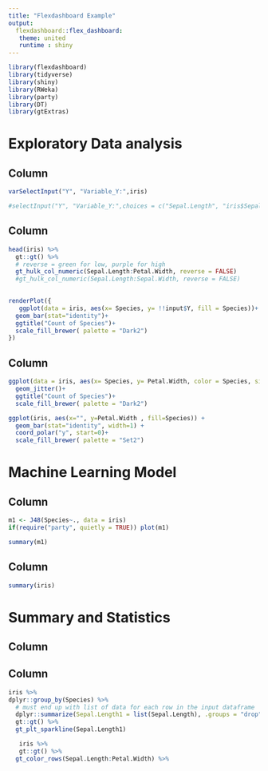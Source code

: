 ---
title: "Flexdashboard Example"
output: 
  flexdashboard::flex_dashboard:
   theme: united
   runtime : shiny
---

```{r setup, include=FALSE}
library(flexdashboard)
library(tidyverse)
library(shiny)
library(RWeka)
library(party)
library(DT)
library(gtExtras)
```

Exploratory Data analysis
==============================================================================

Column {.sidebar}
-----------------------------------------------------------------------


```{r}

varSelectInput("Y", "Variable_Y:",iris)


```


```{r}
#selectInput("Y", "Variable_Y:",choices = c("Sepal.Length", "iris$Sepal.Width"), selceted= "Sepal.Length")
```

Column
---------------------------------------------------------------------
```{r}
head(iris) %>%
  gt::gt() %>%
  # reverse = green for low, purple for high
  gt_hulk_col_numeric(Sepal.Length:Petal.Width, reverse = FALSE)
  #gt_hulk_col_numeric(Sepal.Length:Sepal.Width, reverse = FALSE)
  

```


```{r}
renderPlot({
   ggplot(data = iris, aes(x= Species, y= !!input$Y, fill = Species))+
  geom_bar(stat="identity")+
  ggtitle("Count of Species")+
  scale_fill_brewer( palette = "Dark2")
})  
```

Column
-----------------------------------------------------------------
```{r}
ggplot(data = iris, aes(x= Species, y= Petal.Width, color = Species, size = Species))+
  geom_jitter()+
  ggtitle("Count of Species")+
  scale_fill_brewer( palette = "Dark2")
```



```{r}
ggplot(iris, aes(x="", y=Petal.Width , fill=Species)) +
  geom_bar(stat="identity", width=1) +
  coord_polar("y", start=0)+
  scale_fill_brewer( palette = "Set2")
```

Machine Learning Model
=====================================================================


Column
---------------------------------------------------------------------

```{r}
m1 <- J48(Species~., data = iris)
if(require("party", quietly = TRUE)) plot(m1)

```

```{r}
summary(m1)
```
Column
------------------------------------------------------------------------
```{r}
summary(iris)
```

Summary and Statistics
=============================================================================

Column {.sidebar}
-----------------------------------------------------------------------




Column
---------------------------------------------------------------------------

```{r}
iris %>% 
dplyr::group_by(Species) %>%
  # must end up with list of data for each row in the input dataframe
  dplyr::summarize(Sepal.Length1 = list(Sepal.Length), .groups = "drop") %>%
  gt::gt() %>%
  gt_plt_sparkline(Sepal.Length1)
```


```{r}
   iris %>% 
   gt::gt() %>%
  gt_color_rows(Sepal.Length:Petal.Width) %>% 
 

  
```

